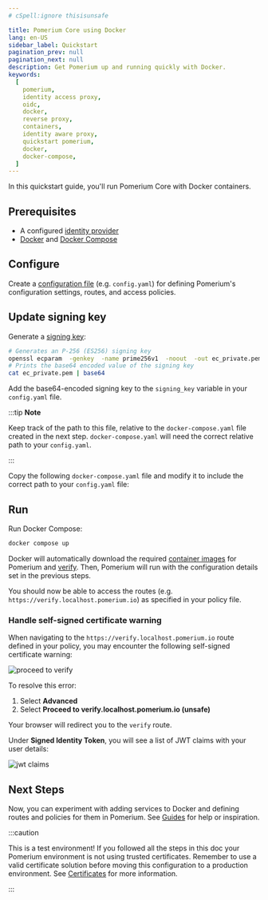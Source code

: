 ```yaml
---
# cSpell:ignore thisisunsafe

title: Pomerium Core using Docker
lang: en-US
sidebar_label: Quickstart
pagination_prev: null
pagination_next: null
description: Get Pomerium up and running quickly with Docker.
keywords:
  [
    pomerium,
    identity access proxy,
    oidc,
    docker,
    reverse proxy,
    containers,
    identity aware proxy,
    quickstart pomerium,
    docker,
    docker-compose,
  ]
---
```



In this quickstart guide, you'll run Pomerium Core with Docker containers.

## Prerequisites

- A configured [identity provider]
- [Docker] and [Docker Compose]

## Configure

Create a [configuration file] (e.g. `config.yaml`) for defining Pomerium's configuration settings, routes, and access policies.

<ConfigDocker />

## Update signing key

Generate a [signing key](/docs/reference/signing-key):

```bash
# Generates an P-256 (ES256) signing key
openssl ecparam  -genkey  -name prime256v1  -noout  -out ec_private.pem
# Prints the base64 encoded value of the signing key
cat ec_private.pem | base64
```

Add the base64-encoded signing key to the `signing_key` variable in your `config.yaml` file.

:::tip **Note**

Keep track of the path to this file, relative to the `docker-compose.yaml` file created in the next step. `docker-compose.yaml` will need the correct relative path to your `config.yaml`.

:::

Copy the following `docker-compose.yaml` file and modify it to include the correct path to your `config.yaml` file:

<DockerCompose />

## Run

Run Docker Compose:

```bash
docker compose up
```

Docker will automatically download the required [container images] for Pomerium and [verify]. Then, Pomerium will run with the configuration details set in the previous steps.

You should now be able to access the routes (e.g. `https://verify.localhost.pomerium.io`) as specified in your policy file.

### Handle self-signed certificate warning

When navigating to the `https://verify.localhost.pomerium.io` route defined in your policy, you may encounter the following self-signed certificate warning:

![proceed to verify](./img/quickstart/pomerium-proceed-to-verify.png)

To resolve this error:

1. Select **Advanced**
2. Select **Proceed to verify.localhost.pomerium.io (unsafe)**

Your browser will redirect you to the `verify` route.

Under **Signed Identity Token**, you will see a list of JWT claims with your user details:

![jwt claims](./img/quickstart/jwt-claims.png)

## Next Steps

Now, you can experiment with adding services to Docker and defining routes and policies for them in Pomerium. See [Guides](/docs/guides/ad-guard.md) for help or inspiration.

:::caution

This is a test environment! If you followed all the steps in this doc your Pomerium environment is not using trusted certificates. Remember to use a valid certificate solution before moving this configuration to a production environment. See [Certificates][tls certificates] for more information.

:::

[configuration file]: /docs/reference
[container images]: https://hub.docker.com/r/pomerium/pomerium
[docker]: https://docs.docker.com/install/
[docker compose]: https://docs.docker.com/compose/install/
[verify]: https://verify.pomerium.com/
[identity provider]: /docs/identity-providers
[tls certificates]: /docs/concepts/certificates
[fqdn]: https://en.wikipedia.org/wiki/Fully_qualified_domain_name
[mkcert]: https://github.com/FiloSottile/mkcert
[self-signed wildcard certificate]: /docs/concepts/certificates#self-signed-wildcard-certificate
